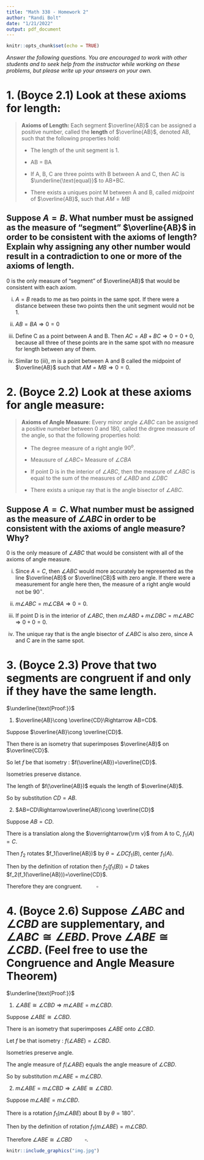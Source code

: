 ```yaml
---
title: "Math 338 - Homework 2"
author: "Randi Bolt"
date: "1/21/2022"
output: pdf_document
---
```


```r
knitr::opts_chunk$set(echo = TRUE)
```

_Answer the following questions. You are encouraged to work with other students and to seek help from the instructor while working on these problems, but please write up your answers on your own._

# 1. (Boyce 2.1) Look at these axioms for length: 

> **Axioms of Length:** Each segment $\overline{AB}$ can be assigned a positive number, called the **length** of $\overline{AB}$, denoted AB, such that the following properties hold: 
>
> - The length of the unit segment is 1.
>
> - AB = BA
>
> - If A, B, C are three points with B between A and C, then AC is $\underline{\text{equal}}$ to AB+BC. 
>
> - There exists a uniques point M between A and B, called _midpoint_ of $\overline{AB}$, such that $AM=MB$

## Suppose $A=B$. What number must be assigned as the measure of "segment" $\overline{AB}$ in order to be consistent with the axioms of length? Explain why assigning any other number would result in a contradiction to one or more of the axioms of length. 

0 is the only measure of "segment" of $\overline{AB}$ that would be consistent with each axiom. 

(i) $A=B$ reads to me as two points in the same spot. If there were a distance between these two points then the unit segment would not be 1.  

(ii) $AB=BA\Rightarrow0=0$

(iii) Define C as a point between A and B. Then $AC=AB+BC\Rightarrow0=0+0$, because all three of these points are in the same spot with no measure for length between any of them. 

(iv) Similar to (iii), m is a point between A and B called the midpoint of $\overline{AB}$ such that $AM=MB\Rightarrow0=0$. 

# 2. (Boyce 2.2) Look at these axioms for angle measure: 

> **Axioms of Angle Measure:** Every minor angle $\angle ABC$ can be assigned a positive numeber between 0 and 180, called the drgree measure of the angle, so that the following properties hold: 
>
> - The degree measure of a right angle $90^o$.
>
> - Meausure of $\angle ABC=$ Measure of $\angle CBA$
>
> - If point D is in the interior of $\angle ABC$, then the measure of $\angle ABC$ is equal to the sum of the measures of $\angle ABD$ and $\angle DBC$
>
> - There exists a unique ray that is the angle bisector of $\angle ABC$.

## Suppose $A=C$. What number must be assigned as the measure of $\angle ABC$ in order to be consistent with the axioms of angle measure? Why? 

0 is the only measure of $\angle ABC$ that would be consistent with all of the axioms of angle measure. 

(i) Since $A=C$, then $\angle ABC$ would more accurately be represented as the line $\overline{AB}$ or $\overline{CB}$ with zero angle. If there were a measurement for angle here then, the measure of a right angle would not be $90^\circ$.

(ii) $m\angle ABC=m\angle CBA\Rightarrow0=0$. 

(iii) If point D is in the interior of $\angle ABC$, then $m\angle ABD+m\angle DBC=m\angle ABC\Rightarrow 0+0=0$. 

(iv) The unique ray that is the angle bisector of $\angle ABC$ is also zero, since A and C are in the same spot. 

# 3. (Boyce 2.3) Prove that two segments are congruent if and only if they have the same length. 

$\underline{\text{Proof:}}$

1. $\overline{AB}\cong \overline{CD}\Rightarrow AB=CD$.

Suppose $\overline{AB}\cong \overline{CD}$. 

Then there is an isometry that superimposes $\overline{AB}$ on $\overline{CD}$. 

So let $f$ be that isometry : $f(\overline{AB})=\overline{CD}$. 

Isometries preserve distance. 

The length of $f(\overline{AB})$ equals the length of $\overline{AB}$. 

So by substitution $CD=AB$.

2. $AB=CD\Rightarrow\overline{AB}\cong \overline{CD}$

Suppose $AB=CD$. 

There is a translation along the $\overrightarrow{\rm v}$ from A to C, $f_1(A)=C$. 

Then $f_2$ rotates $f_1(\overline{AB})$ by $\theta = \angle DCf_1(B)$, center $f_1(A)$. 

Then by the definition of rotation then $f_2(f_1(B))=D$ takes $f_2(f_1(\overline{AB}))=\overline{CD}$.

Therefore they are congruent. $\quad\quad\square$

# 4. (Boyce 2.6) Suppose $\angle ABC$ and $\angle CBD$ are supplementary, and $\angle ABC \cong\angle EBD$. Prove $\angle ABE\cong\angle CBD$. (Feel free to use the Congruence and Angle Measure Theorem)

$\underline{\text{Proof:}}$

1. $\angle ABE\cong\angle CBD\Rightarrow m\angle ABE=m\angle CBD$. 

Suppose $\angle ABE\cong\angle CBD$.

There is an isometry that superimposes $\angle ABE$ onto $\angle CBD$. 

Let $f$ be that isometry : $f(\angle ABE)=\angle CBD$. 

Isometries preserve angle. 

The angle measure of $f(\angle ABE)$ equals the angle measure of $\angle CBD$. 

So by substitution $m\angle ABE=m\angle CBD$.

2. $m\angle ABE=m\angle CBD\Rightarrow \angle ABE\cong\angle CBD$.

Suppose $m\angle ABE=m\angle CBD$. 

There is a rotation $f_1(m\angle ABE)$ about B by $\theta=180^\circ$. 

Then by the definition of rotation $f_1(m\angle ABE)=m\angle CBD$. 

Therefore $\angle ABE\cong\angle CBD\quad\quad\square$.

```r
knitr::include_graphics("img.jpg")
```

